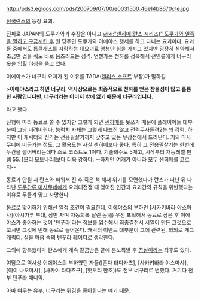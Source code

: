 http://pds3.egloos.com/pds/200709/07/00/e0031500_46e14b8670c1e.jpg

[[전국란스]]의 등장 요괴.

진짜로 JAPAN의 도쿠가와가 수장은 아니고 [[wiki:"센히메(란스 시리즈)" 도쿠가와 일족을 멸하고 구금시킨 후]] 원 당주인 도쿠가와 이에야스 행세를 하고 다니는 요괴이다. 요괴들 중에서도 톱클래스를 자랑하는 대요괴로 엄청난 힘을 가지고 있지만 굉장히 심약해서 조금만 겁을 줘도 바로 움츠러드는 성격. 언젠가는 천하를 정복해서 전인류에게 너구리옷을 입힐 야심을 품고 있다.

이에야스가 너구리 요괴가 된 이유를 TADA([[앨리스 소프트]] 부장)가 말하길

>'''이에야스라고 하면 너구리. 역사상으로는 최종적으로 천하를 얻은 참을성이 많고 훌륭한 사람입니다만, 너구리라는 이미지 밖에 없기 때문에 너구리입니다.'''

라고 했다.

진행에 따라 동료로 쓸 수 있지만 그렇게 되면 [[센히메]]를 못쓰기 때문에 플레이어들 대부분이 그냥 버려버린다. 능력치 자체는 그렇게 나쁘진 않고 전력무사돌격2는 꽤 강력. 하지만 이 캐릭터의 진가는 전용필살기까지 갖추고 있는 무장전에서 드러난다. 거의 마사무네에 버금가는 정도. 그 활용도는 사실 센히메보다 좋다. 특히 그 전용필살기는 한번에 두칸을 썰어버리는데다 소모 코스트도 1이다. 기술회수도 5개고, 시작부터 재능레벨 만렙 55. [모리 모토나리]보다 더욱 강하다. --하지만 여캐가 아니라 모두 센히메를 고르지--

동료가 안될 시 란스와 싸워서 진 후 죽은 척 해서 위기를 모면했다가 란스가 떠난 뒤 나타난 [[도쿠간류 마사무네]]에게 요괴대전쟁 때 맺어진 인간과 요괴간의 규칙을 위반했다는 이유로 두들겨 맞고 사망한다.

동료로 맞이하기 위해선 일정 조건이 필요한데, 이에야스의 부하인 [사카키바라 야스마사](아시가루 부대, 잠만 자며 자동회복 달린 놈)를 우선 포획해서 동료로 삼은 후 이에야스가 좋아하는 것이 '텐푸라'라는 정보를 입수해서 최종결전시 시일이 만든 그것으로 꼬시면 그것에 반해 동료로 들어온다. 캐릭터 이벤트 대부분이 그에 관련된, 의외로 개그캐릭터. 실을 마음 속의 텐푸라 레이디로 생각한다.

그외에 항복했다가 란스에게 계속 갈굼받은 끝에 분노폭발 후 [[끔살]]이라는 최후도 있다.

여담으로 역사상 이에야스의 부하였던 자들([혼다 타다카츠], [사카키바라 야스마사], [이이 나오마사], [사카이 타다츠구], [핫토리 한조])도 전부 너구리로 변했다. 거기다 전부 텐푸라 매니악.

아마 여우는 유부, 너구리는 튀김을 좋아한다는 얘기 때문.
